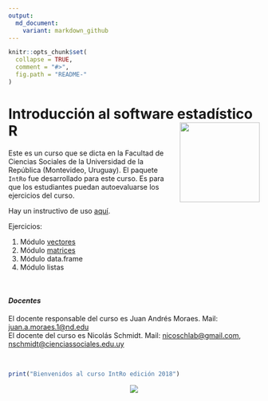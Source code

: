 ```yaml
---
output:
  md_document:
    variant: markdown_github
---
```


<!-- README.md is generated from README.Rmd. Please edit that file -->

```r
knitr::opts_chunk$set(
  collapse = TRUE,
  comment = "#>",
  fig.path = "README-"
)
```

# Introducción al software estadístico R <img src="logo.png" style="margin-left:10px;margin-bottom:5px;" width="160" align="right"></a>



Este es un curso que se dicta en la Facultad de Ciencias Sociales de la
Universidad de la República (Montevideo, Uruguay). El paquete `IntRo` fue desarrollado para este curso. Es para que los estudiantes puedan autoevaluarse los ejercicios del curso. 

Hay un instructivo de uso [aquí](https://github.com/Nicolas-Schmidt/IntRo/blob/master/Ejercicios/Instructivo_IntRo.pdf).


Ejercicios:

1. Módulo [vectores](https://github.com/Nicolas-Schmidt/IntRo/blob/master/Ejercicios/Ejercicios_Modulo_vectores.pdf)
2. Módulo [matrices](https://github.com/Nicolas-Schmidt/IntRo/blob/master/Ejercicios/Ejercicios_Modulo_matrices.pdf)
3. Módulo data.frame
4. Módulo listas

 <br />
 

#### *_Docentes_*
El docente responsable del curso es Juan Andrés Moraes. Mail: <juan.a.moraes.1@nd.edu>  
El docente del curso es Nicolás Schmidt. Mail: <nicoschlab@gmail.com>,
<nschmidt@cienciassociales.edu.uy>


<br />
```r
print("Bienvenidos al curso IntRo edición 2018")
```





<center><img src="https://raw.githubusercontent.com/Nicolas-Schmidt/IntRo/master/animation.gif"></a></center>



